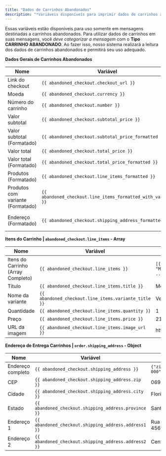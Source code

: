```yaml
---
title: "Dados de Carrinhos Abandonados"
description: "*Variáveis disponíveis para imprimir dados de carrinhos abandonados em mensagens.*"
---
```


Essas variáveis estão disponíveis para uso somente em mensagens destinadas a carrinhos abandonados. Para utilizar dados de carrinhos em suas mensagens, você _deve categorizar a mensagem_ com o **Tipo CARRINHO ABANDONADO**. Ao fazer isso, nosso sistema realizará a leitura dos dados de carrinhos abandonados e permitirá seu uso adequado.

**Dados Gerais de Carrinhos Abandonados**

| Nome                              | Variável                                                     | Saída                                                                     | Tipo   |
| --------------------------------- | ------------------------------------------------------------ | ------------------------------------------------------------------------- | ------ |
| Link do checkout                  | `{{ abandoned_checkout.checkout_url }}`                      | https://carrinho.pl/yz8uHM6                                               | String |
| Moeda                             | `{{ abandoned_checkout.currency }}`                          | BRL                                                                       | String |
| Número do carrinho                | `{{ abandoned_checkout.number }}`                            | 3777841398808                                                             | String |
| Valor subtotal                    | `{{ abandoned_checkout.subtotal_price }}`                    | 169.97                                                                    | Number |
| Valor subtotal (Formatado)        | `{{ abandoned_checkout.subtotal_price_formatted }}`          | R$169,97                                                                  | String |
| Valor total                       | `{{ abandoned_checkout.total_price }}`                       | 129.59                                                                    | Number |
| Valor total (Formatado)           | `{{ abandoned_checkout.total_price_formatted }}`             | R$129,59                                                                  | String |
| Produtos (Formatado)              | `{{ abandoned_checkout.line_items_formatted }}`              | Produto 03 - AB                                                           | String |
| Produtos com variante (Formatado) | `{{ abandoned_checkout.line_items_formatted_with_variant }}` | Produto 03 - AB - Variante / C - Off                                      | String |
| Endereço (Formatado)              | `{{ abandoned_checkout.shipping_address_formatted }}`        | Rua Flores, 456 - C - Bairro dos Sonhos, Florianópolis, SC, 06970-000, BR | String |

**Itens do Carrinho | `abandoned_checkout.line_items` - Array**

| Nome                               | Variável                                             | Saída                          | Tipo   |
| ---------------------------------- | ---------------------------------------------------- | ------------------------------ | ------ |
| Itens do Carrinho (Array Completo) | `{{ abandoned_checkout.line_items }}`                | `[{"title": "Meu Robô"}, ...]` | Array  |
| Título                             | `{{ abandoned_checkout.line_items.title }}`          | Meu Robô                       | String |
| Nome da variante                   | `{{ abandoned_checkout.line_items.variante_title }}` | Vermelho                       | String |
| Quantidade                         | `{{ abandoned_checkout.line_items.quantity }}`       | 1                              | Number |
| Preço                              | `{{ abandoned_checkout.line_items.price }}`          | 219.45                         | Number |
| URL da imagem                      | `{{ abandoned_checkout.line_items.image_url }}`      | https://….png                  | String |

**Endereço de Entrega Carrinhos | `order.shipping_address` - Object**

| Nome              | Variável                                             | Saída                    | Tipo   |
| ----------------- | ---------------------------------------------------- | ------------------------ | ------ |
| Endereço completo | `{{ abandoned_checkout.shipping_address }}`          | `{"zip":"06970-000", …}` | Object |
| CEP               | `{{ abandoned_checkout.shipping_address.zip }}`      | 06970-000                | String |
| Cidade            | `{{ abandoned_checkout.shipping_address.city }}`     | Florianópolis            | String |
| Estado            | `{{ abandoned_checkout.shipping_address.province }}` | Santa Catarina           | String |
| Endereço 1        | `{{ abandoned_checkout.shipping_address.address1 }}` | Rua Flores 456, Apto 31  | String |
| Endereço 2        | `{{ abandoned_checkout.shipping_address.address2 }}` | Centro                   | String |
